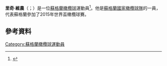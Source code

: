 '''里奇·維農'''（{{lang-en|Richie Vernon}}；{{bd|1987年|7月7日}}）是一位[[蘇格蘭|蘇格蘭]][[橄欖球|橄欖球]]運動員<ref>{{cite news|url=http://www.bbc.co.uk/sport/0/rugby-union/21589769|work=BBC Sport|title=Scotland back-rower Richie Vernon to return to Glasgow|date=26 February 2013}}</ref>。他是[[蘇格蘭國家橄欖球隊|蘇格蘭國家橄欖球隊]]的一員，代表蘇格蘭參加了2015年世界盃橄欖球賽。
==參考資料==
{{Reflist}}
[[Category:蘇格蘭橄欖球運動員|Category:蘇格蘭橄欖球運動員]]